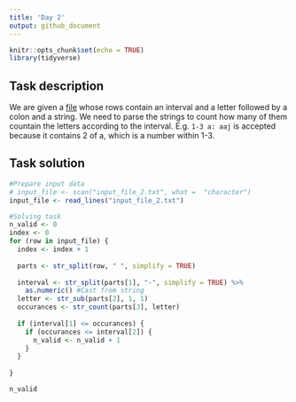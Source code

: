 ```yaml
---
title: 'Day 2'
output: github_document
---
```


```r
knitr::opts_chunk$set(echo = TRUE)
library(tidyverse)
```

## Task description
We are given a [file](https://adventofcode.com/2020/day/2/input) whose rows contain an interval and a letter followed by a colon and a string. We need to parse the strings to count how many of them countain the letters according to the interval. E.g. `1-3 a: aaj` is accepted because it contains 2 of a, which is a number within 1-3. 

## Task solution
```r
#Prepare input data
# input_file <- scan("input_file_2.txt", what =  "character")
input_file <- read_lines("input_file_2.txt")
```
```r
#Solving task
n_valid <- 0
index <- 0
for (row in input_file) {
  index <- index + 1
  
  parts <- str_split(row, " ", simplify = TRUE)
  
  interval <- str_split(parts[1], "-", simplify = TRUE) %>% 
    as.numeric() #Cast from string
  letter <- str_sub(parts[2], 1, 1)
  occurances <- str_count(parts[3], letter)
  
  if (interval[1] <= occurances) {
    if (occurances <= interval[2]) {
      n_valid <- n_valid + 1
    } 
  }
  
}

n_valid
```

